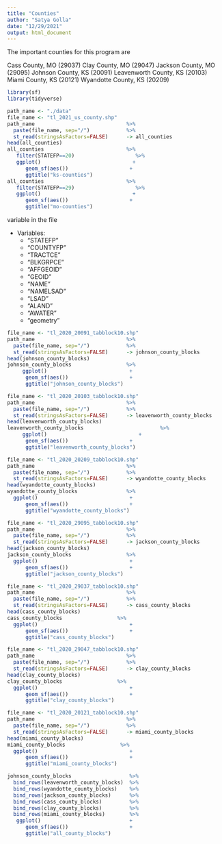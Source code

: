 ```yaml
---
title: "Counties"
author: "Satya Golla"
date: "12/29/2021"
output: html_document
---
```


The important counties for this program are

Cass County, MO (29037)
Clay County, MO (29047)
Jackson County, MO (29095)
Johnson County, KS (20091)
Leavenworth County, KS (20103)
Miami County, KS (20121)
Wyandotte County, KS (20209)

```r
library(sf)
library(tidyverse)
```

```r
path_name <- "./data"
file_name <- "tl_2021_us_county.shp"
path_name                              %>%
  paste(file_name, sep="/")            %>%
  st_read(stringsAsFactors=FALSE)      -> all_counties
head(all_counties)
all_counties                           %>%
   filter(STATEFP==20)                    %>% 
   ggplot()                              +
      geom_sf(aes())                    +
      ggtitle("ks-counties")
all_counties                           %>%
   filter(STATEFP==29)                    %>% 
   ggplot()                              +
      geom_sf(aes())                    +
      ggtitle("mo-counties")
```



variable in the file 

+ Variables:
  +  "STATEFP"
  +   "COUNTYFP"
  +   "TRACTCE"
  +   "BLKGRPCE" 
  +   "AFFGEOID" 
  +   "GEOID"
  +   "NAME"
  +   "NAMELSAD"
  +   "LSAD"
  +   "ALAND"
  +   "AWATER"
  +   "geometry"
 


```r
file_name <- "tl_2020_20091_tabblock10.shp"
path_name                              %>%
  paste(file_name, sep="/")            %>%
  st_read(stringsAsFactors=FALSE)      -> johnson_county_blocks
head(johnson_county_blocks)
johnson_county_blocks                  %>%
     ggplot()                           +
      geom_sf(aes())                    +
      ggtitle("johnson_county_blocks")
```


```r
file_name <- "tl_2020_20103_tabblock10.shp"
path_name                              %>%
  paste(file_name, sep="/")            %>%
  st_read(stringsAsFactors=FALSE)      -> leavenworth_county_blocks
head(leavenworth_county_blocks)
leavenworth_county_blocks                         %>%
     ggplot()                              +
      geom_sf(aes())                    +
      ggtitle("leavenworth_county_blocks")
```


```r
file_name <- "tl_2020_20209_tabblock10.shp"
path_name                              %>%
  paste(file_name, sep="/")            %>%
  st_read(stringsAsFactors=FALSE)      -> wyandotte_county_blocks
head(wyandotte_county_blocks)
wyandotte_county_blocks                %>%
  ggplot()                              +
      geom_sf(aes())                    +
      ggtitle("wyandotte_county_blocks")
```

```r
file_name <- "tl_2020_29095_tabblock10.shp"
path_name                              %>%
  paste(file_name, sep="/")            %>%
  st_read(stringsAsFactors=FALSE)      -> jackson_county_blocks
head(jackson_county_blocks)
jackson_county_blocks                  %>%
  ggplot()                              +
      geom_sf(aes())                    +
      ggtitle("jackson_county_blocks")
```


```r
file_name <- "tl_2020_29037_tabblock10.shp"
path_name                              %>%
  paste(file_name, sep="/")            %>%
  st_read(stringsAsFactors=FALSE)      -> cass_county_blocks
head(cass_county_blocks)
cass_county_blocks                  %>%
  ggplot()                              +
      geom_sf(aes())                    +
      ggtitle("cass_county_blocks")
```


```r
file_name <- "tl_2020_29047_tabblock10.shp"
path_name                              %>%
  paste(file_name, sep="/")            %>%
  st_read(stringsAsFactors=FALSE)      -> clay_county_blocks
head(clay_county_blocks)
clay_county_blocks                  %>%
  ggplot()                              +
      geom_sf(aes())                    +
      ggtitle("clay_county_blocks")
```


```r
file_name <- "tl_2020_20121_tabblock10.shp"
path_name                              %>%
  paste(file_name, sep="/")            %>%
  st_read(stringsAsFactors=FALSE)      -> miami_county_blocks
head(miami_county_blocks)
miami_county_blocks                  %>%
  ggplot()                              +
      geom_sf(aes())                    +
      ggtitle("miami_county_blocks")
```



```r
johnson_county_blocks                   %>%
  bind_rows(leavenworth_county_blocks)  %>%
  bind_rows(wyandotte_county_blocks)    %>%
  bind_rows(jackson_county_blocks)      %>%
  bind_rows(cass_county_blocks)         %>%
  bind_rows(clay_county_blocks)         %>%
  bind_rows(miami_county_blocks)        %>%
   ggplot()                             +
      geom_sf(aes())                    +
      ggtitle("all_county_blocks")  
  
```



